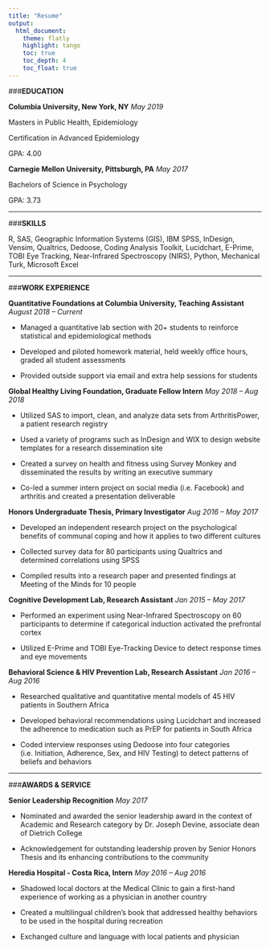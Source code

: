 ```yaml
---
title: "Resume"
output: 
  html_document:
    theme: flatly
    highlight: tango
    toc: true
    toc_depth: 4
    toc_float: true
---
```


###**EDUCATION**

**Columbia University, New York, NY** *May 2019*

Masters in Public Health, Epidemiology

Certification in Advanced Epidemiology

GPA: 4.00

**Carnegie Mellon University, Pittsburgh, PA** *May 2017*

Bachelors of Science in Psychology

GPA: 3.73

---

###**SKILLS**

R, SAS, Geographic Information Systems (GIS), IBM SPSS, InDesign, Vensim, Qualtrics, Dedoose, Coding Analysis Toolkit, Lucidchart, E-Prime, TOBI Eye Tracking, Near-Infrared Spectroscopy (NIRS), Python, Mechanical Turk, Microsoft Excel

---

###**WORK EXPERIENCE**

**Quantitative Foundations at Columbia University, Teaching Assistant**	 *August 2018 – Current*

*	Managed a quantitative lab section with 20+ students to reinforce statistical and epidemiological methods

*	Developed and piloted homework material, held weekly office hours, graded all student assessments

*	Provided outside support via email and extra help sessions for students

**Global Healthy Living Foundation, Graduate Fellow Intern** *May 2018 – Aug 2018*

*	Utilized SAS to import, clean, and analyze data sets from ArthritisPower, a patient research registry

*	Used a variety of programs such as InDesign and WIX to design website templates for a research dissemination site

*	Created a survey on health and fitness using Survey Monkey and disseminated the results by writing an executive summary

*	Co-led a summer intern project on social media (i.e. Facebook) and arthritis and created a presentation deliverable 

**Honors Undergraduate Thesis, Primary Investigator**	*Aug 2016 – May 2017*

*	Developed an independent research project on the psychological benefits of communal coping and how it applies to two different cultures 

*	Collected survey data for 80 participants using Qualtrics and determined correlations using SPSS

*	Compiled results into a research paper and presented findings at Meeting of the Minds for 10 people

**Cognitive Development Lab, Research Assistant** *Jan 2015 – May 2017*

*	Performed an experiment using Near-Infrared Spectroscopy on 60 participants to determine if categorical induction activated the prefrontal cortex

*	Utilized E-Prime and TOBI Eye-Tracking Device to detect response times and eye movements


**Behavioral Science & HIV Prevention Lab, Research Assistant** *Jan 2016 – Aug 2016*

*	Researched qualitative and quantitative mental models of 45 HIV patients in Southern Africa

*	Developed behavioral recommendations using Lucidchart and increased the adherence to medication such as PrEP for patients in South Africa

*	Coded interview responses using Dedoose into four categories (i.e. Initiation, Adherence, Sex, and HIV Testing) to detect patterns of beliefs and behaviors 

---

###**AWARDS & SERVICE**

**Senior Leadership Recognition** *May 2017*

*	Nominated and awarded the senior leadership award in the context of Academic and Research category by Dr. Joseph Devine, associate dean of Dietrich College

*	Acknowledgement for outstanding leadership proven by Senior Honors Thesis and its enhancing contributions to the community

**Heredia Hospital - Costa Rica, Intern**	*May 2016 – Aug 2016*

*	Shadowed local doctors at the Medical Clinic to gain a first-hand experience of working as a physician in another country

*	Created a multilingual children’s book that addressed healthy behaviors to be used in the hospital during recreation

*	Exchanged culture and language with local patients and physician
